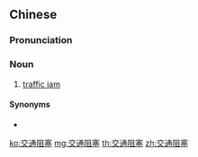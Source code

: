 ==Chinese==
{{zh-forms|type=22}}

===Pronunciation===
{{zh-pron
|m=jiāotōng zǔsè
|c=gaau1 tung1 zo2 sak1
|h=pfs=kâu-thûng chú-set
|cat=n
}}

===Noun===
{{zh-noun}}

# [[traffic jam]]

====Synonyms====
* {{zh-l|塞車}}

[[ko:交通阻塞]]
[[mg:交通阻塞]]
[[th:交通阻塞]]
[[zh:交通阻塞]]